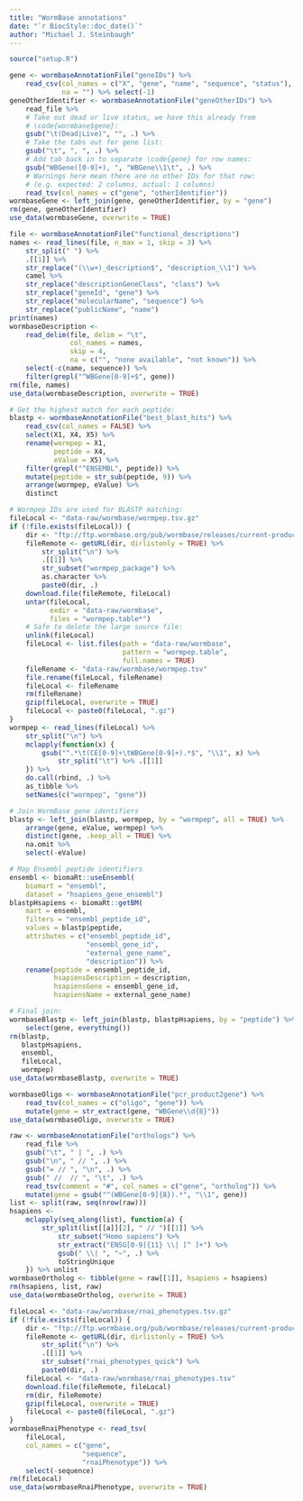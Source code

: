 ```yaml
---
title: "WormBase annotations"
date: "`r BiocStyle::doc_date()`"
author: "Michael J. Steinbaugh"
---
```


```r
source("setup.R")
```

```r
gene <- wormbaseAnnotationFile("geneIDs") %>%
    read_csv(col_names = c("X", "gene", "name", "sequence", "status"),
             na = "") %>% select(-1)
geneOtherIdentifier <- wormbaseAnnotationFile("geneOtherIDs") %>%
    read_file %>%
    # Take out dead or live status, we have this already from
    # \code{wormbase$gene}:
    gsub("\t(Dead|Live)", "", .) %>%
    # Take the tabs out for gene list:
    gsub("\t", ", ", .) %>%
    # Add tab back in to separate \code{gene} for row names:
    gsub("WBGene([0-9]+), ", "WBGene\\1\t", .) %>%
    # Warnings here mean there are no other IDs for that row:
    # (e.g. expected: 2 columns, actual: 1 columns)
    read_tsv(col_names = c("gene", "otherIdentifier"))
wormbaseGene <- left_join(gene, geneOtherIdentifier, by = "gene")
rm(gene, geneOtherIdentifier)
use_data(wormbaseGene, overwrite = TRUE)
```

```r
file <- wormbaseAnnotationFile("functional_descriptions")
names <- read_lines(file, n_max = 1, skip = 3) %>%
    str_split(" ") %>%
    .[[1]] %>%
    str_replace("(\\w+)_description$", "description_\\1") %>%
    camel %>%
    str_replace("descriptionGeneClass", "class") %>%
    str_replace("geneId", "gene") %>%
    str_replace("molecularName", "sequence") %>%
    str_replace("publicName", "name")
print(names)
wormbaseDescription <-
    read_delim(file, delim = "\t",
               col_names = names,
               skip = 4,
               na = c("", "none available", "not known")) %>%
    select(-c(name, sequence)) %>%
    filter(grepl("^WBGene[0-9]+$", gene))
rm(file, names)
use_data(wormbaseDescription, overwrite = TRUE)
```

```r
# Get the highest match for each peptide:
blastp <- wormbaseAnnotationFile("best_blast_hits") %>%
    read_csv(col_names = FALSE) %>%
    select(X1, X4, X5) %>%
    rename(wormpep = X1,
           peptide = X4,
           eValue = X5) %>%
    filter(grepl("^ENSEMBL", peptide)) %>%
    mutate(peptide = str_sub(peptide, 9)) %>%
    arrange(wormpep, eValue) %>%
    distinct

# Wormpep IDs are used for BLASTP matching:
fileLocal <- "data-raw/wormbase/wormpep.tsv.gz"
if (!file.exists(fileLocal)) {
    dir <- "ftp://ftp.wormbase.org/pub/wormbase/releases/current-production-release/species/c_elegans/PRJNA13758/"
    fileRemote <- getURL(dir, dirlistonly = TRUE) %>%
        str_split("\n") %>%
        .[[1]] %>%
        str_subset("wormpep_package") %>%
        as.character %>%
        paste0(dir, .)
    download.file(fileRemote, fileLocal)
    untar(fileLocal,
          exdir = "data-raw/wormbase",
          files = "wormpep.table*")
    # Safe to delete the large source file:
    unlink(fileLocal)
    fileLocal <- list.files(path = "data-raw/wormbase",
                            pattern = "wormpep.table",
                            full.names = TRUE)
    fileRename <- "data-raw/wormbase/wormpep.tsv"
    file.rename(fileLocal, fileRename)
    fileLocal <- fileRename
    rm(fileRename)
    gzip(fileLocal, overwrite = TRUE)
    fileLocal <- paste0(fileLocal, ".gz")
}
wormpep <- read_lines(fileLocal) %>%
    str_split("\n") %>%
    mclapply(function(x) {
        gsub("^.*\t(CE[0-9]+\tWBGene[0-9]+).*$", "\\1", x) %>%
            str_split("\t") %>% .[[1]]
    }) %>%
    do.call(rbind, .) %>%
    as_tibble %>%
    setNames(c("wormpep", "gene"))

# Join WormBase gene identifiers
blastp <- left_join(blastp, wormpep, by = "wormpep", all = TRUE) %>%
    arrange(gene, eValue, wormpep) %>%
    distinct(gene, .keep_all = TRUE) %>%
    na.omit %>%
    select(-eValue)

# Map Ensembl peptide identifiers
ensembl <- biomaRt::useEnsembl(
    biomart = "ensembl",
    dataset = "hsapiens_gene_ensembl")
blastpHsapiens <- biomaRt::getBM(
    mart = ensembl,
    filters = "ensembl_peptide_id",
    values = blastp$peptide,
    attributes = c("ensembl_peptide_id",
                   "ensembl_gene_id",
                   "external_gene_name",
                   "description")) %>%
    rename(peptide = ensembl_peptide_id,
           hsapiensDescription = description,
           hsapiensGene = ensembl_gene_id,
           hsapiensName = external_gene_name)

# Final join:
wormbaseBlastp <- left_join(blastp, blastpHsapiens, by = "peptide") %>%
    select(gene, everything())
rm(blastp,
   blastpHsapiens,
   ensembl,
   fileLocal,
   wormpep)
use_data(wormbaseBlastp, overwrite = TRUE)
```

```r
wormbaseOligo <- wormbaseAnnotationFile("pcr_product2gene") %>%
    read_tsv(col_names = c("oligo", "gene")) %>%
    mutate(gene = str_extract(gene, "WBGene\\d{8}"))
use_data(wormbaseOligo, overwrite = TRUE)
```

```r
raw <- wormbaseAnnotationFile("orthologs") %>%
    read_file %>%
    gsub("\t", " | ", .) %>%
    gsub("\n", " // ", .) %>%
    gsub("= // ", "\n", .) %>%
    gsub(" //  // ", "\t", .) %>%
    read_tsv(comment = "#", col_names = c("gene", "ortholog")) %>%
    mutate(gene = gsub("^(WBGene[0-9]{8}).*", "\\1", gene))
list <- split(raw, seq(nrow(raw)))
hsapiens <-
    mclapply(seq_along(list), function(a) {
        str_split(list[[a]][2], " // ")[[1]] %>%
            str_subset("Homo sapiens") %>%
            str_extract("ENSG[0-9]{11} \\| [^ ]+") %>%
            gsub(" \\| ", "~", .) %>%
            toStringUnique
    }) %>% unlist
wormbaseOrtholog <- tibble(gene = raw[[1]], hsapiens = hsapiens)
rm(hsapiens, list, raw)
use_data(wormbaseOrtholog, overwrite = TRUE)
```

```r
fileLocal <- "data-raw/wormbase/rnai_phenotypes.tsv.gz"
if (!file.exists(fileLocal)) {
    dir <- "ftp://ftp.wormbase.org/pub/wormbase/releases/current-production-release/ONTOLOGY/"
    fileRemote <- getURL(dir, dirlistonly = TRUE) %>%
        str_split("\n") %>%
        .[[1]] %>%
        str_subset("rnai_phenotypes_quick") %>%
        paste0(dir, .)
    fileLocal <- "data-raw/wormbase/rnai_phenotypes.tsv"
    download.file(fileRemote, fileLocal)
    rm(dir, fileRemote)
    gzip(fileLocal, overwrite = TRUE)
    fileLocal <- paste0(fileLocal, ".gz")
}
wormbaseRnaiPhenotype <- read_tsv(
    fileLocal,
    col_names = c("gene",
                  "sequence",
                  "rnaiPhenotype")) %>%
    select(-sequence)
rm(fileLocal)
use_data(wormbaseRnaiPhenotype, overwrite = TRUE)
```
